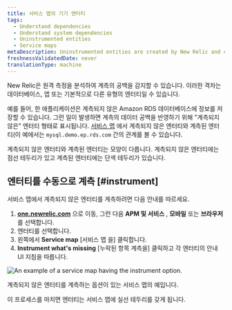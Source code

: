 ```yaml
---
title: 서비스 맵의 기기 엔터티
tags:
  - Understand dependencies
  - Understand system dependencies
  - Uninstrumented entities
  - Service maps
metaDescription: Uninstrumented entities are created by New Relic and can be easily instrumented by the customer
freshnessValidatedDate: never
translationType: machine
---
```



New Relic은 원격 측정을 분석하여 계측의 공백을 감지할 수 있습니다. 이러한 격차는 데이터베이스, 앱 또는 기본적으로 다른 유형의 엔터티일 수 있습니다.

예를 들어, 한 애플리케이션은 계측되지 않은 Amazon RDS 데이터베이스에 정보를 저장할 수 있습니다. 그런 일이 발생하면 계측의 데이터 공백을 반영하기 위해 "계측되지 않은" 엔터티 형태로 표시됩니다. [서비스 맵](/docs/new-relic-solutions/new-relic-one/ui-data/service-maps/introduction-service-maps) 에서 계측되지 않은 엔터티와 계측된 엔터티(이 예에서는 `mysql.demo.ep.rds.com` 간의 관계를 볼 수 있습니다.

계측되지 않은 엔터티와 계측된 엔터티는 모양이 다릅니다. 계측되지 않은 엔터티에는 점선 테두리가 있고 계측된 엔터티에는 단색 테두리가 있습니다.

## 엔터티를 수동으로 계측 [#instrument]

서비스 맵에서 계측되지 않은 엔터티를 계측하려면 다음 안내를 따르세요.

1. **[one.newrelic.com](https://one.newrelic.com/all-capabilities)** 으로 이동, 그런 다음 **APM 및 서비스** , **모바일** 또는 **브라우저** 를 선택합니다.
2. 엔터티를 선택합니다.
3. 왼쪽에서 **Service map** \[서비스 맵 을] 클릭합니다.
4. **Instrument what's missing** \[누락된 항목 계측을] 클릭하고 각 엔터티의 안내 UI 지침을 따릅니다.

<img
  title="uninstrumented entity service map.png"
  alt="An example of a service map having the instrument option."
  src={ServiceMapUninstrumentedEntity}
/>

<figcaption>
  계측되지 않은 엔터티를 계측하는 옵션이 있는 서비스 맵의 예입니다.
</figcaption>

이 프로세스를 마치면 엔터티는 서비스 맵에 실선 테두리를 갖게 됩니다.